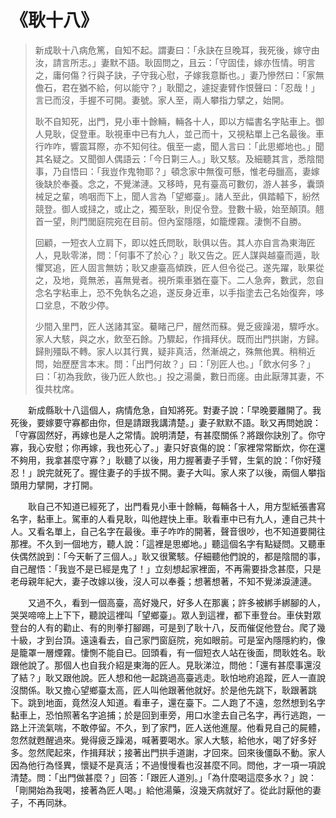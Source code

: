 # 《耿十八》

> 新成耿十八病危篤，自知不起。謂妻曰：「永訣在旦晚耳，我死後，嫁守由汝，請言所志。」妻默不語。耿固問之，且云：「守固佳，嫁亦恆情。明言之，庸何傷？行與子訣，子守我心慰，子嫁我意斷也。」妻乃慘然曰：「家無儋石，君在猶不給，何以能守？」耿聞之，遽捉妻臂作恨聲曰：「忍哉！」言已而沒，手握不可開。妻號。家人至，兩人攀指力擘之，始開。
>
> 耿不自知死，出門，見小車十餘輛，輛各十人，即以方幅書名字貼車上。御人見耿，促登車。耿視車中已有九人，並己而十，又視粘單上己名最後。車行咋咋，響震耳際，亦不知何往。俄至一處，聞人言曰：「此思鄉地也。」聞其名疑之。又聞御人偶語云：「今日㔍三人。」耿又駭。及細聽其言，悉陰間事，乃自悟曰：「我豈作鬼物耶？」頓念家中無復可懸，惟老母臘高，妻嫁後缺於奉養。念之，不覺涕漣。又移時，見有臺高可數仞，游人甚多，囊頭械足之輩，嗚咽而下上，聞人言為「望鄉臺」。諸人至此，俱踏轅下，紛然競登。御人或撻之，或止之，獨至耿，則促令登。登數十級，始至顛頂。翹首一望，則門閭庭院宛在目前。但內室隱隱，如籠煙霧。淒惻不自勝。
>
> 回顧，一短衣人立肩下，即以姓氏問耿，耿俱以告。其人亦自言為東海匠人，見耿零涕，問：「何事不了於心？」耿又告之。匠人謀與越臺而遁，耿懼冥追，匠人固言無妨；耿又慮臺高傾跌，匠人但令從己。遂先躍，耿果從之，及地，竟無恙，喜無覺者。視所乘車猶在臺下。二人急奔，數武，忽自念名字粘車上，恐不免執名之追，遂反身近車，以手指塗去己名始復奔，哆口坌息，不敢少停。
>
> 少間入里門，匠人送諸其室。驀睹己尸，醒然而蘇。覺乏疲躁渴，驟呼水。家人大駭，與之水，飲至石餘。乃驟起，作揖拜伏。既而出門拱謝，方歸。歸則殭臥不轉。家人以其行異，疑非真活，然漸覘之，殊無他異。稍稍近問，始歷歷言本末。問：「出門何故？」曰：「別匠人也。」「飲水何多？」曰：「初為我飲，後乃匠人飲也。」投之湯羹，數日而瘥。由此厭薄其妻，不復共枕席。

&emsp;&emsp;新成縣耿十八這個人，病情危急，自知將死。對妻子說：「早晚要離開了。我死後，要嫁要守寡都由你，但是請跟我講清楚。」妻子默默不語。耿又再問她說：「守寡固然好，再嫁也是人之常情。說明清楚，有甚麼關係？將跟你訣別了。你守寡，我心安慰；你再嫁，我也死心了。」妻只好哀傷的說：「家裡常常斷炊，你在還不夠用，我拿甚麼守寡？」耿聽了以後，用力握著妻子手臂，生氣的說：「你好殘忍！」說完就死了。握住妻子的手拔不開。妻子大叫。家人來了以後，兩個人攀指頭用力擘開，才打開。

&emsp;&emsp;耿自己不知道已經死了，出門看見小車十餘輛，每輛各十人，用方型紙張書寫名字，黏車上。駕車的人看見耿，叫他趕快上車。耿看車中已有九人，連自己共十人。又看名單上，自己名字在最後。車子咋咋的開著，聲音很吵，也不知道要開往那裡。不久到一個地方，聽人說：「這裡是思鄉地。」聽這個名字有點疑問。又聽車伕偶然說到：「今天斬了三個人。」耿又很驚駭。仔細聽他們說的，都是陰間的事，自己醒悟：「我豈不是已經是鬼了！」立刻想起家裡面，不再需要掛念甚麼，只是老母親年紀大，妻子改嫁以後，沒人可以奉養；想著想著，不知不覺涕淚漣漣。

&emsp;&emsp;又過不久，看到一個高臺，高好幾尺，好多人在那裏；許多被綁手綁腳的人，哭哭啼啼上上下下，聽說這裡叫「望鄉臺」。眾人到這裡，都下車登台。車伕對眾登台的人有的勸止、有的則拳打腳踢，可是到了耿十八，反而催促他登台。爬了幾十級，才到台頂。遠遠看去，自己家門窗庭院，宛如眼前。可是室內隱隱約約，像是籠罩一層煙霧。悽惻不能自已。回頭看，有一個短衣人站在後面，問耿姓名。耿跟他說了。那個人也自我介紹是東海的匠人。見耿涕泣，問他：「還有甚麼事還沒了結？」耿又跟他說。匠人想和他一起跳過高臺逃走。耿怕地府追蹤，匠人一直說沒關係。耿又擔心望鄉臺太高，匠人叫他跟著他就好。於是他先跳下，耿跟著跳下。跳到地面，竟然沒人知道。看車子，還在臺下。二人跑了不遠，忽然想到名字黏車上，恐怕照著名字追捕；於是回到車旁，用口水塗去自己名字，再行逃跑，一路上汗流氣喘，不敢停留。不久，到了家門，匠人送他進屋。他看見自己的屍體，忽然就甦醒過來。覺得疲乏躁渴，喊著要喝水。家人大駭，給他水，喝了好多好多。忽然爬起來，作揖拜狀；接著出門拱手道謝，才回來。回來後僵臥不動。家人因為他行為怪異，懷疑不是真活；不過慢慢看也沒甚麼不同。問他，才一項一項說清楚。問：「出門做甚麼？」回答：「跟匠人道別。」「為什麼喝這麼多水？」說：「剛開始為我喝，接著為匠人喝。」給他湯藥，沒幾天病就好了。從此討厭他的妻子，不再同牀。
